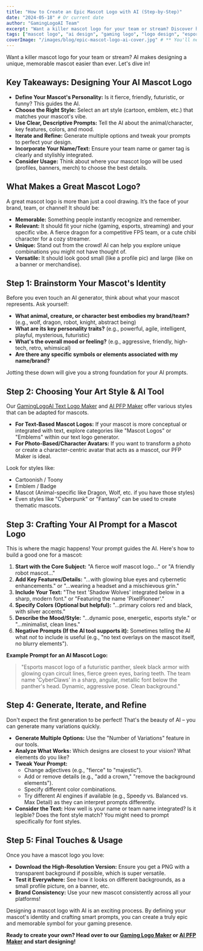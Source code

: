 ```yaml
---
title: "How to Create an Epic Mascot Logo with AI (Step-by-Step)"
date: "2024-05-18" # Or current date
author: "GamingLogoAI Team"
excerpt: "Want a killer mascot logo for your team or stream? Discover how AI can help you design a memorable and unique mascot that truly represents your brand!"
tags: ["mascot logo", "ai design", "gaming logo", "logo design", "esports branding", "mascot design"]
coverImage: "/images/blog/epic-mascot-logo-ai-cover.jpg" # ** You'll need to create this image **
---
```


Want a killer mascot logo for your team or stream? AI makes designing a unique, memorable mascot easier than ever. Let's dive in!

## Key Takeaways: Designing Your AI Mascot Logo

*   **Define Your Mascot's Personality:** Is it fierce, friendly, futuristic, or funny? This guides the AI.
*   **Choose the Right Style:** Select an art style (cartoon, emblem, etc.) that matches your mascot's vibe.
*   **Use Clear, Descriptive Prompts:** Tell the AI about the animal/character, key features, colors, and mood.
*   **Iterate and Refine:** Generate multiple options and tweak your prompts to perfect your design.
*   **Incorporate Your Name/Text:** Ensure your team name or gamer tag is clearly and stylishly integrated.
*   **Consider Usage:** Think about where your mascot logo will be used (profiles, banners, merch) to choose the best details.

## What Makes a Great Mascot Logo?

A great mascot logo is more than just a cool drawing. It’s the face of your brand, team, or channel! It should be:

*   **Memorable:** Something people instantly recognize and remember.
*   **Relevant:** It should fit your niche (gaming, esports, streaming) and your specific vibe. A fierce dragon for a competitive FPS team, or a cute chibi character for a cozy streamer.
*   **Unique:** Stand out from the crowd! AI can help you explore unique combinations you might not have thought of.
*   **Versatile:** It should look good small (like a profile pic) and large (like on a banner or merchandise).

## Step 1: Brainstorm Your Mascot's Identity

Before you even touch an AI generator, think about what your mascot represents. Ask yourself:

*   **What animal, creature, or character best embodies my brand/team?** (e.g., wolf, dragon, robot, knight, abstract being)
*   **What are its key personality traits?** (e.g., powerful, agile, intelligent, playful, mysterious, futuristic)
*   **What's the overall mood or feeling?** (e.g., aggressive, friendly, high-tech, retro, whimsical)
*   **Are there any specific symbols or elements associated with my name/brand?**

Jotting these down will give you a strong foundation for your AI prompts.

## Step 2: Choosing Your Art Style & AI Tool

Our [GamingLogoAI Text Logo Maker](/gaming-logo) and [AI PFP Maker](/ai-profile-picture-maker) offer various styles that can be adapted for mascots.

*   **For Text-Based Mascot Logos:** If your mascot is more conceptual or integrated with text, explore categories like "Mascot Logos" or "Emblems" within our text logo generator.
*   **For Photo-Based/Character Avatars:** If you want to transform a photo or create a character-centric avatar that acts as a mascot, our PFP Maker is ideal.

Look for styles like:
*   Cartoonish / Toony
*   Emblem / Badge
*   Mascot (Animal-specific like Dragon, Wolf, etc. if you have those styles)
*   Even styles like "Cyberpunk" or "Fantasy" can be used to create thematic mascots.

## Step 3: Crafting Your AI Prompt for a Mascot Logo

This is where the magic happens! Your prompt guides the AI. Here's how to build a good one for a mascot:

1.  **Start with the Core Subject:** "A fierce wolf mascot logo..." or "A friendly robot mascot..."
2.  **Add Key Features/Details:** "...with glowing blue eyes and cybernetic enhancements." or "...wearing a headset and a mischievous grin."
3.  **Include Your Text:** "The text 'Shadow Wolves' integrated below in a sharp, modern font." or "Featuring the name 'PixelPioneer'."
4.  **Specify Colors (Optional but helpful):** "...primary colors red and black, with silver accents."
5.  **Describe the Mood/Style:** "...dynamic pose, energetic, esports style." or "...minimalist, clean lines."
6.  **Negative Prompts (If the AI tool supports it):** Sometimes telling the AI what *not* to include is useful (e.g., "no text overlays on the mascot itself, no blurry elements").

**Example Prompt for an AI Mascot Logo:**

> "Esports mascot logo of a futuristic panther, sleek black armor with glowing cyan circuit lines, fierce green eyes, baring teeth. The team name 'CyberClaws' in a sharp, angular, metallic font below the panther's head. Dynamic, aggressive pose. Clean background."

## Step 4: Generate, Iterate, and Refine

Don't expect the first generation to be perfect! That's the beauty of AI – you can generate many variations quickly.

*   **Generate Multiple Options:** Use the "Number of Variations" feature in our tools.
*   **Analyze What Works:** Which designs are closest to your vision? What elements do you like?
*   **Tweak Your Prompt:**
    *   Change adjectives (e.g., "fierce" to "majestic").
    *   Add or remove details (e.g., "add a crown," "remove the background elements").
    *   Specify different color combinations.
    *   Try different AI engines if available (e.g., Speedy vs. Balanced vs. Max Detail) as they can interpret prompts differently.
*   **Consider the Text:** How well is your name or team name integrated? Is it legible? Does the font style match? You might need to prompt specifically for font styles.

## Step 5: Final Touches & Usage

Once you have a mascot logo you love:

*   **Download the High-Resolution Version:** Ensure you get a PNG with a transparent background if possible, which is super versatile.
*   **Test it Everywhere:** See how it looks on different backgrounds, as a small profile picture, on a banner, etc.
*   **Brand Consistency:** Use your new mascot consistently across all your platforms!

Designing a mascot logo with AI is an exciting process. By defining your mascot's identity and crafting smart prompts, you can create a truly epic and memorable symbol for your gaming presence.

**Ready to create your own? Head over to our [Gaming Logo Maker](/gaming-logo) or [AI PFP Maker](/ai-profile-picture-maker) and start designing!**